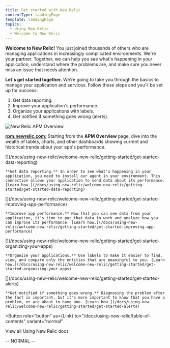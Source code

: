 ```yaml
---
title: Get started with New Relic
contentType: landingPage
template: landingPage
topics:
  - Using New Relic
  - Welcome to New Relic
---
```



**Welcome to New Relic!** You just joined thousands of others who are managing applications in increasingly complicated environments. We're your partner. Together, we can help you see what's happening in your application, understand where the problems are, and make sure you never miss an issue that needs attention.

**Let's get started together.** We're going to take you through the basics to manage your application and services. Follow these steps and you'll be set up for success:

1. Get data reporting.
2. Improve your application's performance.
3. Organize your applications with labels.
4. Get notified if something goes wrong (alerts).

![New Relic APM Overview](./images/apm-landing-page.png "New Relic APM Overview")

[**rpm.newrelic.com:**](https://rpm.newrelic.com) Starting from the **APM Overview** page, dive into the wealth of tables, charts, and other dashboards showing current and historical trends about your app's performance.

<LandingPageTileGrid>
  <LandingPageTile>
    [<Icon name="fe-list" size="3em"/>](/docs/using-new-relic/welcome-new-relic/getting-started/get-started-data-reporting)

    **Get data reporting.** In order to see what's happening in your application, you need to install our agent in your environment. This connection allows your application to send data about its performance. [Learn how.](/docs/using-new-relic/welcome-new-relic/getting-started/get-started-data-reporting)
  </LandingPageTile>

  <LandingPageTile>
    [<Icon name="fe-bar-chart-2" size="3em"/>](/docs/using-new-relic/welcome-new-relic/getting-started/get-started-improving-app-performance)

    **Improve app performance.** Now that you can see data from your application, it's time to put that data to work and analyze how you can improve its performance. [Learn how.](/docs/using-new-relic/welcome-new-relic/getting-started/get-started-improving-app-performance)
  </LandingPageTile>

  <LandingPageTile>
    [<Icon name="fe-tag" size="3em"/>](/docs/using-new-relic/welcome-new-relic/getting-started/get-started-organizing-your-apps)

    **Organize your applications.** Use labels to make it easier to find, view, and compare only the entities that are meaningful to you. [Learn how.](/docs/using-new-relic/welcome-new-relic/getting-started/get-started-organizing-your-apps)
  </LandingPageTile>

  <LandingPageTile>
    [<Icon name="fe-alert-triangle" size="3em"/>](/docs/using-new-relic/welcome-new-relic/getting-started/get-started-alerts)

    **Get notified if something goes wrong.** Diagnosing the problem after the fact is important, but it's more important to know that you have a problem, or are about to have one. [Learn how.](/docs/using-new-relic/welcome-new-relic/getting-started/get-started-alerts)
  </LandingPageTile>
</LandingPageTileGrid>

<Button
  role="button"
  as={Link}
  to="/docs/using-new-relic/table-of-contents"
  variant="normal"
>
  View all Using New Relic docs
</Button>

\-- NORMAL --
